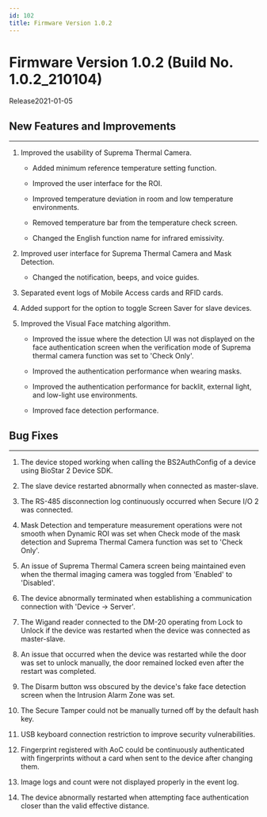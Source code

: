 ```yaml
---
id: 102
title: Firmware Version 1.0.2
---
```


# Firmware Version 1.0.2 (Build No. 1.0.2_210104)

Release<Separator/>2021-01-05

## New Features and Improvements

---

1. Improved the usability of Suprema Thermal Camera.

    - Added minimum reference temperature setting function.

    - Improved the user interface for the ROI.

    - Improved temperature deviation in room and low temperature environments.

    - Removed temperature bar from the temperature check screen.

    - Changed the English function name for infrared emissivity.

1. Improved user interface for Suprema Thermal Camera and Mask Detection.

    - Changed the notification, beeps, and voice guides.

1. Separated event logs of Mobile Access cards and RFID cards.

1. Added support for the option to toggle Screen Saver for slave devices.

1. Improved the Visual Face matching algorithm.

    - Improved the issue where the detection UI was not displayed on the face authentication screen when the verification mode of Suprema thermal camera function was set to 'Check Only'.

    - Improved the authentication performance when wearing masks.

    - Improved the authentication performance for backlit, external light, and low-light use environments.

    - Improved face detection performance.

## Bug Fixes

---

<BugLists>

1. The device stoped working when calling the BS2AuthConfig of a device using BioStar 2 Device SDK.

1. The slave device restarted abnormally when connected as master-slave.

1. The RS-485 disconnection log continuously occurred when Secure I/O 2 was connected.

1. Mask Detection and temperature measurement operations were not smooth when Dynamic ROI was set when Check mode of the mask detection and Suprema Thermal Camera function was set to 'Check Only'.

1. An issue of Suprema Thermal Camera screen being maintained even when the thermal imaging camera was toggled from 'Enabled' to 'Disabled'.

1. The device abnormally terminated when establishing a communication connection with 'Device → Server'.

1. The Wigand reader connected to the DM-20 operating from Lock to Unlock if the device was restarted when the device was connected as master-slave.

1. An issue that occurred when the device was restarted while the door was set to unlock manually, the door remained locked even after the restart was completed.

1. The Disarm button wss obscured by the device's fake face detection screen when the Intrusion Alarm Zone was set.

1. The Secure Tamper could not be manually turned off by the default hash key.

1. USB keyboard connection restriction to improve security vulnerabilities.

1. Fingerprint registered with AoC could be continuously authenticated with fingerprints without a card when sent to the device after changing them.

1. Image logs and count were not displayed properly in the event log.

1. The device abnormally restarted when attempting face authentication closer than the valid effective distance.

</BugLists>
